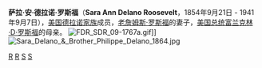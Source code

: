 {{Infobox person
| name = 萨拉·德拉诺·罗斯福
| image = Franklin Delano Roosevelt with his mother Sara, 1887.jpg
| caption = 萨拉·罗斯福和他的儿子——未来的美国总统富兰克林·罗斯福
| birth_date  = {{birth date|1854|9|21|mf=y}}
| birth_place = {{US}}[[纽约州|纽约州]]新堡镇
| death_date  = {{death date and age|1941|9|7|1854|9|21|mf=y}}
| death_place = {{US}}[[纽约州|纽约州]][[海德帕克_(纽约州)|海德帕克]]
| occupation     = 
| spouse         = [[老詹姆斯·罗斯福|詹姆斯·罗斯福一世]]
| children       = [[富兰克林·D·罗斯福|富兰克林·D·罗斯福]]
}}



'''萨拉·安·德拉诺·罗斯福'''（'''Sara Ann Delano Roosevelt'''，1854年9月21日 - 1941年9月7日），[[美国|美国]][[德拉诺家族|德拉诺家族]]成员，[[老詹姆斯·罗斯福|老詹姆斯·罗斯福]]的妻子，[[美国总统|美国总统]][[富兰克林·D·罗斯福|富兰克林·D·罗斯福]]的母亲。
[[File:FDR_SDR_09-1767a.gif|thumb]]]]
[[File:Sara_Delano_&_Brother_Philippe_Delano_1864.jpg|thumb]]
{{US-bio-stub}}
{{富蘭克林·德拉諾·羅斯福}}
{{Authority control}}
[[Category:1854年出生|R]]
[[Category:1941年逝世|R]]
[[Category:罗斯福家族|S]]
[[Category:德拉诺家族|S]]